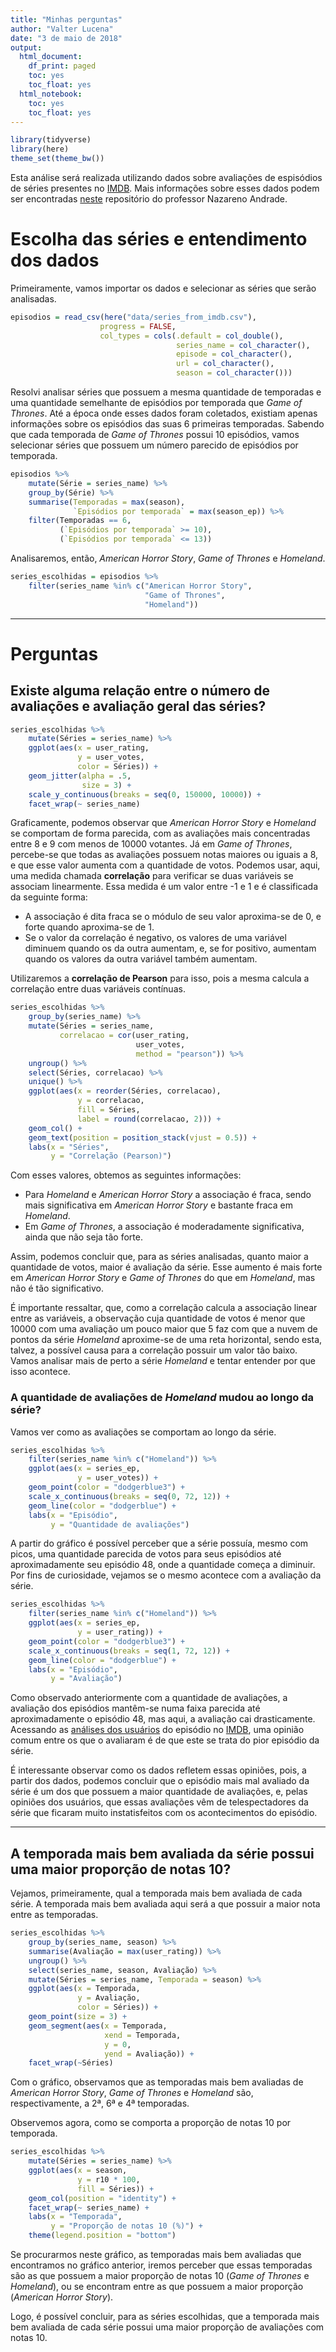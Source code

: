 ```yaml
---
title: "Minhas perguntas"
author: "Valter Lucena"
date: "3 de maio de 2018"
output:
  html_document:
    df_print: paged
    toc: yes
    toc_float: yes
  html_notebook:
    toc: yes
    toc_float: yes
---
```


```r
library(tidyverse)
library(here)
theme_set(theme_bw())
```

Esta análise será realizada utilizando dados sobre avaliações de espisódios de séries presentes no [IMDB](https://www.imdb.com). Mais informações sobre esses dados podem ser encontradas [neste](https://github.com/nazareno/imdb-series) repositório do professor Nazareno Andrade.

# Escolha das séries e entendimento dos dados

Primeiramente, vamos importar os dados e selecionar as séries que serão analisadas.

```r
episodios = read_csv(here("data/series_from_imdb.csv"), 
                    progress = FALSE,
                    col_types = cols(.default = col_double(), 
                                     series_name = col_character(), 
                                     episode = col_character(), 
                                     url = col_character(),
                                     season = col_character()))
```

Resolvi analisar séries que possuem a mesma quantidade de temporadas e uma quantidade semelhante de episódios por temporada que *Game of Thrones*. Até a época onde esses dados foram coletados, existiam apenas informações sobre os episódios das suas 6 primeiras temporadas. Sabendo que cada temporada de *Game of Thrones* possui 10 episódios, vamos selecionar séries que possuem um número parecido de episódios por temporada. 

```r
episodios %>%
    mutate(Série = series_name) %>% 
    group_by(Série) %>% 
    summarise(Temporadas = max(season), 
              `Episódios por temporada` = max(season_ep)) %>% 
    filter(Temporadas == 6, 
           (`Episódios por temporada` >= 10), 
           (`Episódios por temporada` <= 13))
```

Analisaremos, então, *American Horror Story*, *Game of Thrones* e *Homeland*.

```r
series_escolhidas = episodios %>% 
    filter(series_name %in% c("American Horror Story", 
                              "Game of Thrones", 
                              "Homeland"))
```

***

# Perguntas

## Existe alguma relação entre o número de avaliações e avaliação geral das séries?

```r
series_escolhidas %>% 
    mutate(Séries = series_name) %>% 
    ggplot(aes(x = user_rating,
               y = user_votes,
               color = Séries)) +
    geom_jitter(alpha = .5,
                size = 3) +
    scale_y_continuous(breaks = seq(0, 150000, 10000)) +
    facet_wrap(~ series_name)
```

Graficamente, podemos observar que *American Horror Story* e *Homeland* se comportam de forma parecida, com as avaliações mais concentradas entre 8 e 9 com menos de 10000 votantes. Já em *Game of Thrones*, percebe-se que todas as avaliações possuem notas maiores ou iguais a 8, e que esse valor aumenta com a quantidade de votos. Podemos usar, aqui, uma medida chamada **correlação** para verificar se duas variáveis se associam linearmente. Essa medida é um valor entre -1 e 1 e é classificada da seguinte forma:

* A associação é dita fraca se o módulo de seu valor aproxima-se de 0, e forte quando aproxima-se de 1.
* Se o valor da correlação é negativo, os valores de uma variável diminuem quando os da outra aumentam, e, se for positivo, aumentam quando os valores da outra variável também aumentam.

Utilizaremos a **correlação de Pearson** para isso, pois a mesma calcula a correlação entre duas variáveis contínuas.

```r

series_escolhidas %>% 
    group_by(series_name) %>% 
    mutate(Séries = series_name,
           correlacao = cor(user_rating, 
                            user_votes,
                            method = "pearson")) %>% 
    ungroup() %>% 
    select(Séries, correlacao) %>% 
    unique() %>% 
    ggplot(aes(x = reorder(Séries, correlacao),
               y = correlacao,
               fill = Séries,
               label = round(correlacao, 2))) +
    geom_col() +
    geom_text(position = position_stack(vjust = 0.5)) +
    labs(x = "Séries",
         y = "Correlação (Pearson)")
```

Com esses valores, obtemos as seguintes informações:

* Para *Homeland* e *American Horror Story* a associação é fraca, sendo mais significativa em *American Horror Story* e bastante fraca em *Homeland*.
* Em *Game of Thrones*, a associação é moderadamente significativa, ainda que não seja tão forte.

Assim, podemos concluir que, para as séries analisadas, quanto maior a quantidade de votos, maior é avaliação da série. Esse aumento é mais forte em *American Horror Story* e *Game of Thrones* do que em *Homeland*, mas não é tão significativo. 

É importante ressaltar, que, como a correlação calcula a associação linear entre as variáveis, a observação cuja quantidade de votos é menor que 10000 com uma avaliação um pouco maior que 5 faz com que a nuvem de pontos da série *Homeland* aproxime-se de uma reta horizontal, sendo esta, talvez, a possível causa para a correlação possuir um valor tão baixo. Vamos analisar mais de perto a série *Homeland* e tentar entender por que isso acontece.

### A quantidade de avaliações de *Homeland* mudou ao longo da série?

Vamos ver como as avaliações se comportam ao longo da série.

```r
series_escolhidas %>% 
    filter(series_name %in% c("Homeland")) %>% 
    ggplot(aes(x = series_ep,
               y = user_votes)) +
    geom_point(color = "dodgerblue3") +
    scale_x_continuous(breaks = seq(0, 72, 12)) +
    geom_line(color = "dodgerblue") +
    labs(x = "Episódio",
         y = "Quantidade de avaliações")
```

A partir do gráfico é possível perceber que a série possuía, mesmo com picos, uma quantidade parecida de votos para seus episódios até aproximadamente seu episódio 48, onde a quantidade começa a diminuir. Por fins de curiosidade, vejamos se o mesmo acontece com a avaliação da série.

```r
series_escolhidas %>% 
    filter(series_name %in% c("Homeland")) %>% 
    ggplot(aes(x = series_ep,
               y = user_rating)) +
    geom_point(color = "dodgerblue3") +
    scale_x_continuous(breaks = seq(1, 72, 12)) +
    geom_line(color = "dodgerblue") +
    labs(x = "Episódio",
         y = "Avaliação")
```

Como observado anteriormente com a quantidade de avaliações, a avaliação dos episódios mantêm-se numa faixa parecida até aproximadamente o episódio 48, mas aqui, a avaliação cai drasticamente. Acessando as [análises dos usuários](https://www.imdb.com/title/tt3952170/reviews) do episódio no [IMDB](https://www.imdb.com), uma opinião comum entre os que o avaliaram é de que este se trata do pior episódio da série. 

É interessante observar como os dados refletem essas opiniões, pois, a partir dos dados, podemos concluir que o episódio mais mal avaliado da série é um dos que possuem a maior quantidade de avaliações, e, pelas opiniões dos usuários, que essas avaliações vêm de telespectadores da série que ficaram muito instatisfeitos com os acontecimentos do episódio.

***

## A temporada mais bem avaliada da série possui uma maior proporção de notas 10?

Vejamos, primeiramente, qual a temporada mais bem avaliada de cada série. A temporada mais bem avaliada aqui será a que possuir a maior nota entre as temporadas.

```r
series_escolhidas %>% 
    group_by(series_name, season) %>% 
    summarise(Avaliação = max(user_rating)) %>% 
    ungroup() %>% 
    select(series_name, season, Avaliação) %>% 
    mutate(Séries = series_name, Temporada = season) %>% 
    ggplot(aes(x = Temporada,
               y = Avaliação,
               color = Séries)) +
    geom_point(size = 3) +
    geom_segment(aes(x = Temporada,
                     xend = Temporada,
                     y = 0,
                     yend = Avaliação)) +
    facet_wrap(~Séries)
```

Com o gráfico, observamos que as temporadas mais bem avaliadas de *American Horror Story*, *Game of Thrones* e *Homeland* são, respectivamente, a 2ª, 6ª e 4ª temporadas.

Observemos agora, como se comporta a proporção de notas 10 por temporada.

```r
series_escolhidas %>% 
    mutate(Séries = series_name) %>% 
    ggplot(aes(x = season,
               y = r10 * 100,
               fill = Séries)) +
    geom_col(position = "identity") +
    facet_wrap(~ series_name) +
    labs(x = "Temporada",
         y = "Proporção de notas 10 (%)") +
    theme(legend.position = "bottom")
```

Se procurarmos neste gráfico, as temporadas mais bem avaliadas que encontramos no gráfico anterior, iremos perceber que essas temporadas são as que possuem a maior proporção de notas 10 (*Game of Thrones* e *Homeland*), ou se encontram entre as que possuem a maior proporção (*American Horror Story*).

Logo, é possível concluir, para as séries escolhidas, que a temporada mais bem avaliada de cada série possui uma maior proporção de avaliações com notas 10.